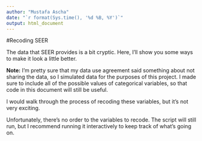 ```yaml
---
author: "Mustafa Ascha"
date: "`r format(Sys.time(), '%d %B, %Y')`"
output: html_document
---
```


#Recoding SEER

The data that SEER provides is a bit cryptic. Here, I'll show you some ways to make it look a little better. 

**Note:** I'm pretty sure that my data use agreement said something about not sharing the data, so I simulated data for the purposes of this project. I made sure to include all of the possible values of categorical variables, so that code in this document will still be useful. 

I would walk through the process of recoding these variables, but it's not very exciting. 

Unfortunately, there's no order to the variables to recode. The script will still run, but I recommend running it interactively to keep track of what's going on. 














